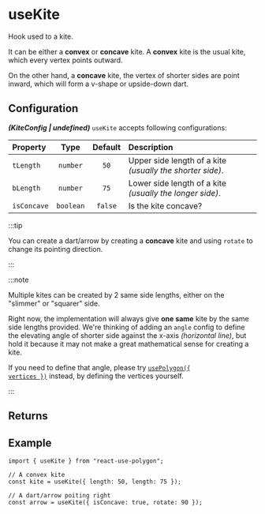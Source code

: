 ---
---


# useKite

Hook used to a kite.

It can be either a **convex** or **concave** kite. A **convex** kite is the usual kite, which every vertex points outward.

On the other hand, a **concave** kite, the vertex of shorter sides are point inward, which will form a v-shape or upside-down dart.

<SimpleUseKite />

## Configuration

**_(KiteConfig | undefined)_** `useKite` accepts following configurations:

| Property    |   Type    | Default | Description                                               |
| :---------- | :-------: | :-----: | :-------------------------------------------------------- |
| `tLength`   | `number`  |  `50`   | Upper side length of a kite _(usually the shorter side)_. |
| `bLength`   | `number`  |  `75`   | Lower side length of a kite _(usually the longer side)_.  |
| `isConcave` | `boolean` | `false` | Is the kite concave?                                      |

<PrimitiveConfig />

:::tip

You can create a dart/arrow by creating a **concave** kite and using `rotate` to change its pointing direction.

:::

:::note

Multiple kites can be created by 2 same side lengths, either on the "slimmer" or "squarer" side.

Right now, the implementation will always give **one same** kite by the same side lengths provided.
We're thinking of adding an `angle` config to define the elevating angle of shorter side against the x-axis _(horizontal line)_, but hold it because it may not make a great mathematical sense for creating a kite.

If you need to define that angle, please try [<code>usePolygon(\{ vertices \})</code>](/docs/primitives/usePolygon#configuration) instead, by defining the vertices yourself.

:::

## Returns

<PrimitiveReturns configType="KiteConfig" />

## Example

```tsx
import { useKite } from "react-use-polygon";

// A convex kite
const kite = useKite({ length: 50, length: 75 });

// A dart/arrow poiting right
const arrow = useKite({ isConcave: true, rotate: 90 });
```
